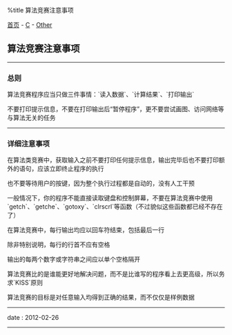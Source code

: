 %title 算法竞赛注意事项

[[../../../index|首页]] - [[../index|C]] - [[index|Other]]
==算法竞赛注意事项==
----
===总则===

算法竞赛程序应当只做三件事情：`读入数据`、`计算结果`、`打印输出`

不要打印提示信息，不要在打印输出后“暂停程序”，更不要尝试画图、访问网络等与算法无关的任务
----
===详细注意事项===

在算法类竞赛中，获取输入之前不要打印任何提示信息，输出完毕后也不要打印额外的语句，应该立即终止程序的执行

也不要等待用户的按键，因为整个执行过程都是自动的，没有人工干预

一般情况下，你的程序不能直接读取键盘和控制屏幕，不要在算法竞赛中使用`getch`、`getche`、`gotoxy`、`clrscrl`等函数（不过貌似这些函数都已经不存在了）

在算法竞赛中，每行输出均应以回车符结束，包括最后一行

除非特别说明，每行的行首不应有空格

输出的每两个数字或字符串之间应以单个空格隔开

算法竞赛比的是谁能更好地解决问题，而不是比谁写的程序看上去更高级，所以务求`KISS`原则

算法竞赛的目标是对任意输入均得到正确的结果，而不仅仅是样例数据
----
<red>date</red> : 2012-02-26
----
